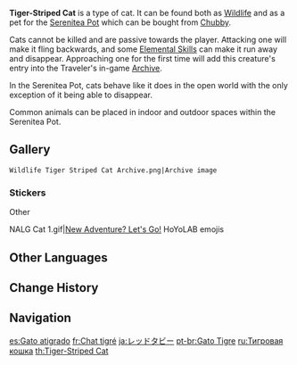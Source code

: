 {{Furnishing Infobox
|id             = 369109
|image          = Wildlife Tiger-Striped Cat Icon.png
|category       = Animal
|subcategory    = Indoor Creature
|category2      = Animal
|subcategory2   = Outdoor Creature
|quality        = 3
|adeptal_energy = 100
|load           = 500
|reduced_load   = 500
|description    = An agile and wise soul, endowed since birth with a well-maintained elegance and pride.<br />This cat is intelligent and combative, and has quite the aura of prestige to it. These cats are excellent at earning the favor of humans and are often able to get the upper hand when it comes to gathering food. As such, they tend to get fat quite quickly.<br />However, there is no shortage of food in the Realm Within, leading to a decline in their competitive nature. Given enough time, these kitties have the potential to become fat, round balls of fur. Thankfully, their unemployed fellow kin use their sense of duty as a means of encouraging them to stay fit.
|lbType         = Wildlife
|lbFamily       = Beasts
|lbGroup        = Cats
|source1        = [[Chubby]]
}}

{{Description|An agile and wise soul, endowed since birth with a well-maintained elegance and pride.<br />This cat is intelligent and combative, and has quite the aura of prestige to it. These cats are excellent at earning the favor of humans, and it is often able to get the upper hand over its kin when it comes to gathering food. As such, they tend to get fat quite quickly, though this does not diminish their cuteness in human eyes at all.|[[Archive]] Description}}

'''Tiger-Striped Cat''' is a type of cat. It can be found both as [[Wildlife]] and as a pet for the [[Serenitea Pot]] which can be bought from [[Chubby]].

Cats cannot be killed and are passive towards the player. Attacking one will make it fling backwards, and some [[Elemental Skill]]s can make it run away and disappear. Approaching one for the first time will add this creature's entry into the Traveler's in-game [[Archive]].

In the Serenitea Pot, cats behave like it does in the open world with the only exception of it being able to disappear.

Common animals can be placed in indoor and outdoor spaces within the Serenitea Pot.

==Gallery==
<gallery>
 Wildlife Tiger Striped Cat Archive.png|Archive image
</gallery>

===Stickers===
;Other
<gallery>
NALG Cat 1.gif|[[New Adventure? Let's Go!]] HoYoLAB emojis
</gallery>

==Other Languages==
{{Other Languages
|en      = Tiger-Striped Cat
|zhs     = 虎纹猫
|zhs_rm  = Hǔ Wén Māo
|zht     = 虎紋貓
|zht_rm  = Hǔ Wén Māo
|zh_tl   = Tiger-Striped Cat
|ja      = レッドタビー
|ja_rm   = Reddo tabii
|ja_tl   = Red Tabby
|ko      = 범무늬 고양이
|ko_rm   = Beommunui Goyang'i
|ko_tl   = Tiger-striped Cat
|es      = Gato atigrado
|es_tl   = Tabby Cat
|fr      = Chat tigré
|fr_tl   = Tabby Cat
|ru      = Тигровая кошка
|ru_tl   = Tiger Cat
|th      = Tiger-Striped Cat
|vi      = Mèo Vằn Hổ
|vi_tl   = Tiger-Striped Cat
|de      = Tigerstreifenkatze
|de_tl   = Tiger-Striped Cat
|id      = Tiger-Striped Cat
|pt      = Gato Tigre
|pt_tl   = Tiger Cat
|tr      = Kaplan Desenli Kedi
|tr_tl   = 
|it      = Gatto tigrato
|it_tl   = 
}}

==Change History==
{{Change History|1.0}}

==Navigation==
{{Wildlife Navbox|state=collapsed}}
{{Furnishing Navbox/Living|Animal}}

[[es:Gato atigrado]]
[[fr:Chat tigré]]
[[ja:レッドタビー]]
[[pt-br:Gato Tigre]]
[[ru:Тигровая кошка]]
[[th:Tiger-Striped Cat]]